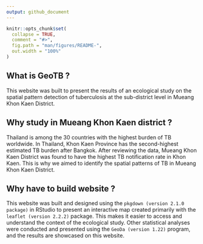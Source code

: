 ```yaml
---
output: github_document
---
```


<!-- README.md is generated from README.Rmd. Please edit that file -->

```r
knitr::opts_chunk$set(
  collapse = TRUE,
  comment = "#>",
  fig.path = "man/figures/README-",
  out.width = "100%"
)
```


<!-- badges: start -->
<!-- badges: end -->

## What is GeoTB ?
This website was built to present the results of an ecological study on the spatial pattern detection of tuberculosis at the sub-district level in Mueang Khon Kaen District.

## Why study in Mueang Khon Kaen district ?
Thailand is among the 30 countries with the highest burden of TB worldwide. In Thailand, Khon Kaen Province has the second-highest estimated TB burden after Bangkok. After reviewing the data, Mueang Khon Kaen District was found to have the highest TB notification rate in Khon Kaen. This is why we aimed to identify the spatial patterns of TB in Mueang Khon Kaen District.

## Why have to build website ?
This website was built and designed using the `pkgdown (version 2.1.0 package)` in RStudio to present an interactive map created primarily with the `leaflet (version 2.2.2)` package. This makes it easier to access and understand the context of the ecological study. Other statistical analyses were conducted and presented using the `GeoDa (version 1.22)` program, and the results are showcased on this website.


